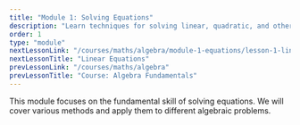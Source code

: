 ```yaml
---
title: "Module 1: Solving Equations"
description: "Learn techniques for solving linear, quadratic, and other types of equations."
order: 1
type: "module"
nextLessonLink: "/courses/maths/algebra/module-1-equations/lesson-1-linear-equations"
nextLessonTitle: "Linear Equations"
prevLessonLink: "/courses/maths/algebra"
prevLessonTitle: "Course: Algebra Fundamentals"
---
```


This module focuses on the fundamental skill of solving equations. We will cover various methods and apply them to different algebraic problems.

